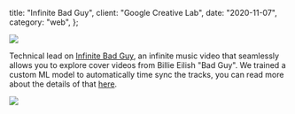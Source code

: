 
  title: "Infinite Bad Guy",
  client: "Google Creative Lab",
  date: "2020-11-07",
  category: "web",
};

![](../../images/work/billie/billie.gif)

Technical lead on [Infinite Bad Guy](https://billie.withyoutube.com/), an infinite music video that seamlessly allows you to 
explore cover videos from Billie Eilish "Bad Guy". We trained a custom ML model to automatically time sync the tracks, you can read more about the details of that [here](https://iyoiyo.medium.com/creating-infinite-bad-guy-6a3c0d6afc02). 

![](../../images/work/billie/alignment.jpg)